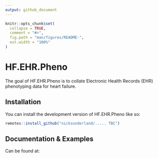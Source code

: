 ```yaml
---
output: github_document
---
```


<!-- README.md is generated from README.Rmd. Please edit that file -->

```r
knitr::opts_chunk$set(
  collapse = TRUE,
  comment = "#>",
  fig.path = "man/figures/README-",
  out.width = "100%"
)
```

# HF.EHR.Pheno

<!-- badges: start -->
<!-- badges: end -->

The goal of HF.EHR.Pheno is to collate Electronic Health Records (EHR) phenotyping data for heart
failure.

## Installation

You can install the development version of HF.EHR.Pheno like so:

```r
remotes::install_github("nicksunderland/..... TBC")
```

## Documentation & Examples

Can be found at: 

